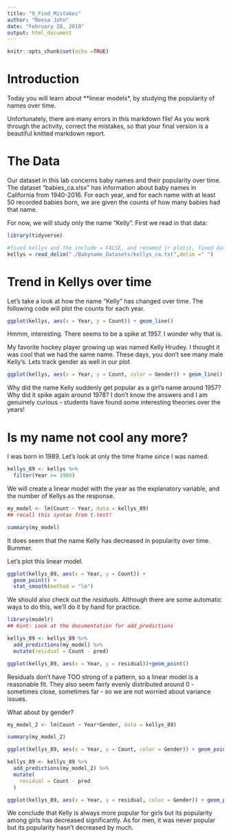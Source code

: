 ```yaml
---
title: "9_Find_Mistakes"
author: "Reesa John"
date: "February 20, 2019"
output: html_document
---
```


```r
knitr::opts_chunk$set(echo =TRUE)
```

# Introduction

Today you will learn about **linear models*, by studying the popularity of names over time.

Unfortunately, there are many errors in this markdown file!  As you work through the activity, correct the mistakes, so that your final version is a beautiful knitted markdown report.

# The Data

Our dataset in this lab concerns baby names and their popularity over time.  The dataset "babies_ca.xlsx" has information about baby names in California from 1940-2016.  For each year, and for each name with at least 50 recorded babies born, we are given the counts of how many babies had that name. 

For now, we will study only the name "Kelly".  First we read in that data:
```r
library(tidyverse)
```


```r
#fixed kellys and the include = FALSE, and renamed {r plots}, fixed data in lm and switched y and x, kellys_89 didn't edit itselffor ggplot, mutate residuals
kellys = read_delim("./Babyname_Datasets/kellys_ca.txt",delim =" ")

```


# Trend in Kellys over time

Let's take a look at how the name "Kelly" has changed over time.  The following code will plot the counts for each year.

```r

ggplot(kellys, aes(x = Year, y = Count)) + geom_line()

```

Hmmm, interesting.  There seems to be a spike at 1957.  I wonder why that is.

My favorite hockey player growing up was named Kelly Hrudey.  I thought it was cool that we had the same name.  These days, you don't see many male Kelly's.  Lets track gender as well in our plot

```r

ggplot(kellys, aes(x = Year, y = Count, color = Gender)) + geom_line()

```

Why did the name Kelly suddenly get popular as a girl's name around 1957?  Why did it spike again around 1978?  I don't know the answers and I am genuinely curious - students have found some interesting theories over the years!

# Is my name not cool any more?

I was born in 1989.  Let's look at only the time frame since I was named.

```r
kellys_89 <- kellys %>%
  filter(Year >= 1989)
```

We will create a linear model with the year as the explanatory variable, and the number of Kellys as the response.

```r
my_model <- lm(Count ~ Year, data = kellys_89)
## recall this syntax from t.test!

summary(my_model)
```

It does seem that the name Kelly has decreased in popularity over time.  Bummer.

Let's plot this linear model.

```r

ggplot(kellys_89, aes(x = Year, y = Count)) +
  geom_point() + 
  stat_smooth(method = "lm")

```

We should also check out the *residuals*.  Although there are some automatic ways to do this, we'll do it by hand for practice.

```r
library(modelr)
## Hint: Look at the documentation for add_predictions

kellys_89 <- kellys_89 %>%
  add_predictions(my_model) %>%
  mutate(residual = Count - pred)

ggplot(kellys_89, aes(x = Year, y = residual))+geom_point()
```

Residuals don't have TOO strong of a pattern, so a linear model is a reasonable fit.  They also seem fairly evenly distributed around 0 - sometimes close, sometimes far - so we are not worried about variance issues.

What about by gender?

```r
my_model_2 <- lm(Count ~ Year*Gender, data = kellys_89)

summary(my_model_2)

ggplot(kellys_89, aes(x = Year, y = Count, color = Gender)) + geom_point() + stat_smooth(method = "lm")

kellys_89 <- kellys_89 %>%
  add_predictions(my_model_2) %>%
  mutate(
    residual = Count - pred
  )

ggplot(kellys_89, aes(x = Year, y = residual, color = Gender)) + geom_point()
```


We conclude that Kelly is always more popular for girls but its popularity among girls has decreased significantly. As for men, it was never popular but its popularity hasn't decreased by much.

